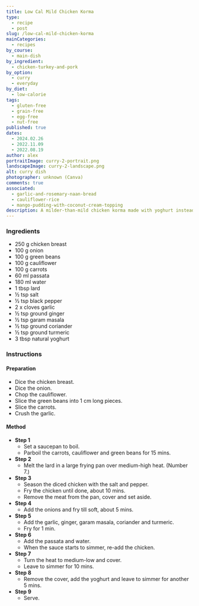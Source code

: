 ```yaml
---
title: Low Cal Mild Chicken Korma
type:
  - recipe
  - post
slug: /low-cal-mild-chicken-korma
mainCategories:
  - recipes
by_course:
  - main-dish
by_ingredient:
  - chicken-turkey-and-pork
by_option:
  - curry
  - everyday
by_diet:
  - low-calorie
tags:
  - gluten-free
  - grain-free
  - egg-free
  - nut-free
published: true
dates:
  - 2024.02.26
  - 2022.11.09
  - 2022.08.19
author: alex
portraitImage: curry-2-portrait.png
landscapeImage: curry-2-landscape.png
alt: curry dish
photographer: unknown (Canva)
comments: true
associated:
  - garlic-and-rosemary-naan-bread
  - cauliflower-rice
  - mango-pudding-with-coconut-cream-topping
description: A milder-than-mild chicken korma made with yoghurt instead of cream add some heat for those that like it.
---
```


<Ingredients>

### Ingredients

- 250 g chicken breast
- 100 g onion
- 100 g green beans
- 100 g cauliflower
- 100 g carrots
- 60 ml passata
- 180 ml water
- 1 tbsp lard
- ½ tsp salt
- ½ tsp black pepper
- 2 x cloves garlic
- ½ tsp ground ginger
- ½ tsp garam masala
- ½ tsp ground coriander
- ½ tsp ground turmeric
- 3 tbsp natural yoghurt

</Ingredients>

<Instructions>

### Instructions

#### Preparation

- Dice the chicken breast.
- Dice the onion.
- Chop the cauliflower.
- Slice the green beans into 1 cm long pieces.
- Slice the carrots.
- Crush the garlic.

#### Method

- **Step 1**
  - Set a saucepan to boil.
  - Parboil the carrots, cauliflower and green beans for 15 mins.
- **Step 2**
  - Melt the lard in a large frying pan over medium-high heat. (Number 7.)
- **Step 3**
  - Season the diced chicken with the salt and pepper.
  - Fry the chicken until done, about 10 mins.
  - Remove the meat from the pan, cover and set aside.
- **Step 4**
  - Add the onions and fry till soft, about 5 mins.
- **Step 5**
  - Add the garlic, ginger, garam masala, coriander and turmeric.
  - Fry for 1 min.
- **Step 6**
  - Add the passata and water.
  - When the sauce starts to simmer, re-add the chicken.
- **Step 7**
  - Turn the heat to medium-low and cover.
  - Leave to simmer for 10 mins.
- **Step 8**
  - Remove the cover, add the yoghurt and leave to simmer for another 5 mins.
- **Step 9**
  - Serve.

</Instructions>
